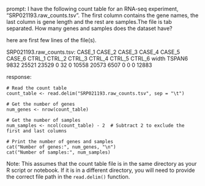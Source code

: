 prompt:
I have the following count table for an RNA-seq experiment, "SRP021193.raw_counts.tsv". The first column contains the gene names, the last column is gene length and the rest are samples.The file is tab separated. How many genes and samples does the dataset have?

here are first few lines of the file(s).

SRP021193.raw_counts.tsv:
CASE_1	CASE_2	CASE_3	CASE_4	CASE_5	CASE_6	CTRL_1	CTRL_2	CTRL_3	CTRL_4	CTRL_5	CTRL_6	width
TSPAN6	9832	25521	23529	0	32	0	10558	20573	6507	0	0	0	12883


response:
```
# Read the count table
count_table <- read.delim("SRP021193.raw_counts.tsv", sep = "\t")

# Get the number of genes
num_genes <- nrow(count_table)

# Get the number of samples
num_samples <- ncol(count_table) - 2  # Subtract 2 to exclude the first and last columns

# Print the number of genes and samples
cat("Number of genes:", num_genes, "\n")
cat("Number of samples:", num_samples)
```
Note: This assumes that the count table file is in the same directory as your R script or notebook. If it is in a different directory, you will need to provide the correct file path in the `read.delim()` function.
